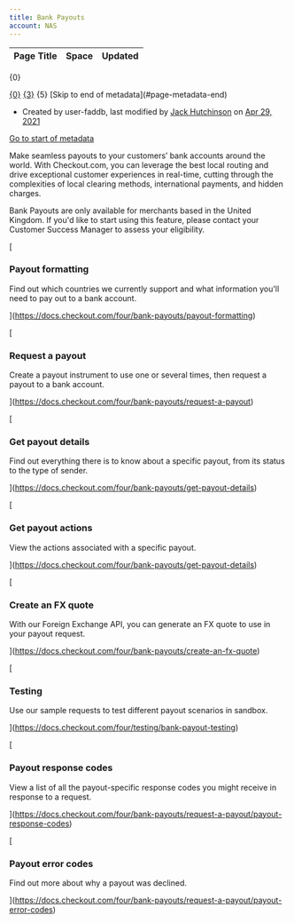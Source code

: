 ```yaml
---
title: Bank Payouts
account: NAS
---
```


<table class="aui"> <thead> <tr class="header"> <th class="search-result-title">Page Title</th> <th class="search-result-space">Space</th> <th class="search-result-date">Updated</th> </tr> </thead> </table> <p class="search-result-count">{0}</p> <tr class="search-result"> <td class="search-result-title"><a href="{1}" class="content-type-{2}"><span>{0}</span></a></td> <td class="search-result-space"><a class="space" href="/display/{4}/" title="{3}">{3}</a></td> <td class="search-result-date"><span class="date" title="{6}">{5}</span></td> </tr> [Skip to end of metadata](#page-metadata-end)

*   Created by user-faddb, last modified by [Jack Hutchinson](    /display/~jack.hutchinson
    ) on [Apr 29, 2021](/pages/diffpagesbyversion.action?pageId=8486931&selectedPageVersions=49&selectedPageVersions=50 "Show changes")

[Go to start of metadata](#page-metadata-start)

Make seamless payouts to your customers’ bank accounts around the world. With Checkout.com, you can leverage the best local routing and drive exceptional customer experiences in real-time, cutting through the complexities of local clearing methods, international payments, and hidden charges.

Bank Payouts are only available for merchants based in the United Kingdom. If you'd like to start using this feature, please contact your Customer Success Manager to assess your eligibility.

  

[

### Payout formatting

Find out which countries we currently support and what information you'll need to pay out to a bank account.



](https://docs.checkout.com/four/bank-payouts/payout-formatting)

[

### Request a payout

Create a payout instrument to use one or several times, then request a payout to a bank account.



](https://docs.checkout.com/four/bank-payouts/request-a-payout)

[

### Get payout details

Find out everything there is to know about a specific payout, from its status to the type of sender.



](https://docs.checkout.com/four/bank-payouts/get-payout-details)

[

### Get payout actions

View the actions associated with a specific payout.



](https://docs.checkout.com/four/bank-payouts/get-payout-details)

[

### Create an FX quote

With our Foreign Exchange API, you can generate an FX quote to use in your payout request.



](https://docs.checkout.com/four/bank-payouts/create-an-fx-quote)

[

### Testing

Use our sample requests to test different payout scenarios in sandbox.



](https://docs.checkout.com/four/testing/bank-payout-testing)

[

### Payout response codes

View a list of all the payout-specific response codes you might receive in response to a request.



](https://docs.checkout.com/four/bank-payouts/request-a-payout/payout-response-codes)

[

### Payout error codes

Find out more about why a payout was declined.



](https://docs.checkout.com/four/bank-payouts/request-a-payout/payout-error-codes)
